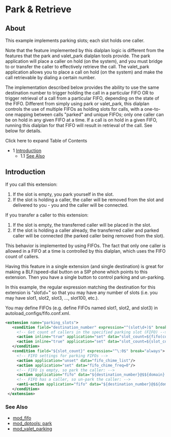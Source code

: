 
# Park & Retrieve 

 

## About

This example implements parking slots; each slot holds one caller.

Note that the feature implemented by this dialplan logic is different from the features that the park and valet\_park dialplan tools provide. The park application will place a caller on hold (on the system), and you must bridge to or transfer the caller to effectively retrieve the call. The valet\_park application allows you to place a call on hold (on the system) and make the call retrievable by dialing a certain number.

The implementation described below provides the ability to use the same destination number to trigger holding the call in a particular FIFO OR to trigger retrieval of a call from a particular FIFO, depending on the state of the FIFO. Different from simply using park or valet\_park, this dialplan controls the use of multiple FIFOs as holding slots for calls, with a one-to-one mapping between calls "parked" and unique FIFOs; only one caller can be on hold in any given FIFO at a time. If a call is on hold in a given FIFO, running this dialplan for that FIFO will result in retrieval of the call. See below for details.

Click here to expand Table of Contents

* 1 [Introduction](#introduction)  
   * 1.1 [See Also](#see-also)

## Introduction

If you call this extension:

1. If the slot is empty, you park yourself in the slot.
2. If the slot is holding a caller, the caller will be removed from the slot and delivered to you - you and the caller will be connected.

If you transfer a caller to this extension:

1. If the slot is empty, the transferred caller will be placed in the slot.
2. If the slot is holding a caller already, the transferred caller and parked caller will be connected (the parked caller being removed from the slot).

This behavior is implemented by using FIFOs. The fact that only one caller is allowed in a FIFO at a time is controlled by this dialplan, which uses the FIFO count of callers.

Having this feature in a single extension (and single destination) is great for making a BLF/speed-dial button on a SIP phone which points to this extension. Then you have a single button to control parking and un-parking.

In this example, the regular expression matching the destination for this extension is "slot\\d+" so that you may have any number of slots (i.e. you may have slot1, slot2, slot3, ..., slot100, etc.).

You may define FIFOs (e.g. define FIFOs named slot1, slot2, and slot3) in autoload\_configs/fifo.conf.xml.

```xml
<extension name="parking_slots">
   <condition field="destination_number" expression="^(slot\d+)$" break="on-false">
     <!-- Get count of callers in the specified parking slot (FIFO) --> 
     <action inline="true" application="set" data="slot_count=${fifo(count $1@$${domain})}"/>
     <action inline="true" application="set" data="slot_count=${slot_count:-9:2}"/>
   </condition>
   <condition field="${slot_count}" expression="^\:0$" break="always">
     <!-- FIFO settings for parking FIFOs -->
     <action application="unset" data="fifo_chime_list"/>
     <action application="set" data="fifo_chime_freq=0"/>
     <!-- FIFO is empty, so park the caller: -->
     <action application="fifo" data="${destination_number}@$${domain} in undef local_stream://moh"/>
     <!-- FIFO has a caller, so un-park the caller: -->
     <anti-action application="fifo" data="${destination_number}@$${domain} out nowait"/>
   </condition>
 </extension>
```

### See Also

* [mod\_fifo](../Modules/mod_fifo_3966031.mdx#add)
* [mod\_dptools: park](../Modules/mod-dptools/6586687.mdx#0-about)
* [mod\_valet\_parking](../Modules/mod_valet_parking_3966447.mdx#dtmf)


